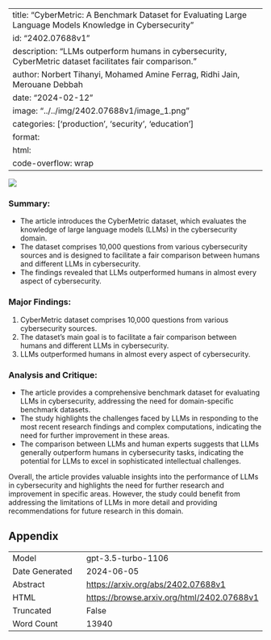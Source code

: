 
---
title: "CyberMetric: A Benchmark Dataset for Evaluating Large Language Models Knowledge in Cybersecurity"
id: "2402.07688v1"
description: "LLMs outperform humans in cybersecurity, CyberMetric dataset facilitates fair comparison."
author: Norbert Tihanyi, Mohamed Amine Ferrag, Ridhi Jain, Merouane Debbah
date: "2024-02-12"
image: "../../img/2402.07688v1/image_1.png"
categories: ['production', 'security', 'education']
format:
  html:
    code-overflow: wrap
---

![](../../img/2402.07688v1/image_1.png)

### **Summary:**
- The article introduces the CyberMetric dataset, which evaluates the knowledge of large language models (LLMs) in the cybersecurity domain.
- The dataset comprises 10,000 questions from various cybersecurity sources and is designed to facilitate a fair comparison between humans and different LLMs in cybersecurity.
- The findings revealed that LLMs outperformed humans in almost every aspect of cybersecurity.

### **Major Findings:**
1. CyberMetric dataset comprises 10,000 questions from various cybersecurity sources.
2. The dataset's main goal is to facilitate a fair comparison between humans and different LLMs in cybersecurity.
3. LLMs outperformed humans in almost every aspect of cybersecurity.

### **Analysis and Critique:**
- The article provides a comprehensive benchmark dataset for evaluating LLMs in cybersecurity, addressing the need for domain-specific benchmark datasets.
- The study highlights the challenges faced by LLMs in responding to the most recent research findings and complex computations, indicating the need for further improvement in these areas.
- The comparison between LLMs and human experts suggests that LLMs generally outperform humans in cybersecurity tasks, indicating the potential for LLMs to excel in sophisticated intellectual challenges.

Overall, the article provides valuable insights into the performance of LLMs in cybersecurity and highlights the need for further research and improvement in specific areas. However, the study could benefit from addressing the limitations of LLMs in more detail and providing recommendations for future research in this domain.

## Appendix

|          |          |
|----------|----------|
| Model     | gpt-3.5-turbo-1106       |
| Date Generated     | 2024-06-05       |
| Abstract | [https://arxiv.org/abs/2402.07688v1](https://arxiv.org/abs/2402.07688v1)        |
| HTML     | [https://browse.arxiv.org/html/2402.07688v1](https://browse.arxiv.org/html/2402.07688v1)       |
| Truncated       | False       |
| Word Count       | 13940       |